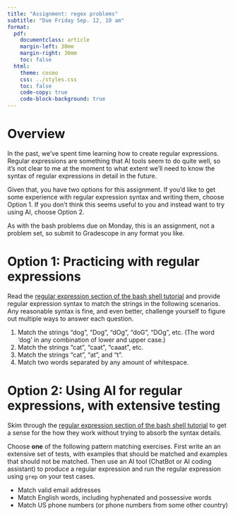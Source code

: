 ```yaml
---
title: "Assignment: regex problems"
subtitle: "Due Friday Sep. 12, 10 am"
format:
  pdf:
    documentclass: article
    margin-left: 30mm
    margin-right: 30mm
    toc: false
  html:
    theme: cosmo
    css: ../styles.css
    toc: false
    code-copy: true
    code-block-background: true
---
```


# Overview

In the past, we've spent time learning how to create regular expressions. Regular expressions are something that AI tools seem to do quite well, so it's not clear to me at the moment to what extent we'll need to know the syntax of regular expressions in detail in the future.

Given that, you have two options for this assignment. If you'd like to get some experience with regular expression syntax and writing them, choose Option 1. If you don't think this seems useful to you and instead want to try using AI, choose Option 2.

As with the bash problems due on Monday, this is an assignment, not a problem set, so submit to Gradescope in any format you like.

# Option 1: Practicing with regular expressions

Read the [regular expression section of the bash shell tutorial](https://computing.stat.berkeley.edu/tutorial-using-bash/regex) and provide regular expression syntax to match the strings in the following scenarios. Any reasonable syntax is fine, and even better, challenge yourself to figure out multiple ways to answer each question.

1. Match the strings "dog", "Dog", "dOg", "doG", "DOg", etc. (The word 'dog' in any combination of lower and upper case.)
2. Match the strings "cat", "caat", "caaat", etc.
3. Match the strings "cat", "at", and "t".
4. Match two words separated by any amount of whitespace.

# Option 2: Using AI for regular expressions, with extensive testing

Skim through the [regular expression section of the bash shell tutorial](https://computing.stat.berkeley.edu/tutorial-using-bash/regex) to get a sense for the how they work without trying to absorb the syntax details.

Choose **one** of the following pattern matching exercises. First write an an extensive set of tests, with examples that should be matched and examples that should not be matched. Then use an AI tool (ChatBot or AI coding assistant) to produce a regular expression and run the regular expression using `grep` on your test cases.

- Match valid email addresses
- Match English words, including hyphenated and possessive words
- Match US phone numbers (or phone numbers from some other country)



